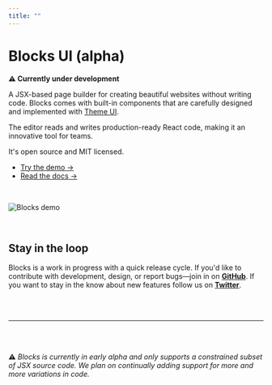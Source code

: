 ```yaml
---
title: ""
---
```



# Blocks UI (alpha)

**⚠️ Currently under development**

A JSX-based page builder for creating beautiful websites without writing
code. Blocks comes with built-in components that are carefully designed
and implemented with [Theme UI](https://theme-ui.com).

The editor reads and writes production-ready React code, making it an
innovative tool for teams.

It's open source and MIT licensed.

- [Try the demo &rarr;](/demo)
- [Read the docs &rarr;](/docs)

<br />

![Blocks demo](https://user-images.githubusercontent.com/1424573/69644337-c13a2580-1021-11ea-8c76-379386372db1.gif)

<br />

## Stay in the loop

Blocks is a work in progress with a quick release cycle. If you'd like to contribute
with development, design, or report bugs&mdash;join in on
**[GitHub](https://github.com/blocks)**.
If you want to stay in the know about new features follow us on
**[Twitter](https://twitter.com/blocks_ui)**.

<br /><br />

---

<br /><br />

<p style={{ color: '#444', fontSize: 16 }}>
<b>⚠️</b>
<em style={{ marginLeft: 8 }}>
Blocks is currently in early alpha and only supports a constrained
subset of JSX source code. We plan on continually adding support for
more and more variations in code.
</em>
</p>
